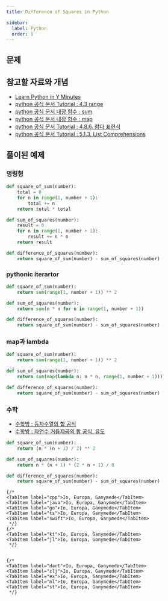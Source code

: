 ```yaml
---
title: Difference of Squares in Python

sidebar:
  label: Python
  order: 1
---
```



## 문제

<LinkCard
  title="Difference of Squares in Python"
  description="Find the difference between the square of the sum and the sum of the squares of the first N natural numbers."
  href="https://exercism.org/tracks/python/exercises/difference-of-squares"
/>

## 참고할 자료와 개념

- [Learn Python in Y Minutes](https://learnxinyminutes.com/docs/python/)
- [python 공식 문서 Tutorial : 4.3 range](https://docs.python.org/ko/3.11/tutorial/controlflow.html#the-range-function)
- [python 공식 문서 내장 함수 : sum](https://docs.python.org/ko/3.11/library/functions.html#sum)
- [python 공식 문서 내장 함수 : map](https://docs.python.org/ko/3.11/library/functions.html#map)
- [python 공식 문서 Tutorial : 4.8.6. 람다 표현식](https://docs.python.org/ko/3.11/tutorial/controlflow.html#lambda-expressions)
- [python 공식 문서 Tutorial : 5.1.3. List Comprehensions](https://docs.python.org/ko/3.11/tutorial/datastructures.html#list-comprehensions)

## 풀이된 예제

### 명령형

```py
def square_of_sum(number):
	total = 0
	for n in range(1, number + 1):
		total += n
	return total * total

def sum_of_squares(number):
	result = 0
	for n in range(1, number + 1):
		result += n * n
	return result

def difference_of_squares(number):
	return square_of_sum(number) - sum_of_squares(number)
```

### pythonic iterartor

```py
def square_of_sum(number):
	return sum(range(1, number + 1)) ** 2

def sum_of_squares(number):
	return sum(n * n for n in range(1, number + 1))

def difference_of_squares(number):
	return square_of_sum(number) - sum_of_squares(number)
```

### map과 lambda

```py
def square_of_sum(number):
	return sum(range(1, number + 1)) ** 2

def sum_of_squares(number):
	return sum(map(lambda n: n * n, range(1, number + 1)))

def difference_of_squares(number):
	return square_of_sum(number) - sum_of_squares(number)
```

### 수학

- [수학방 : 등차수열의 합 공식](https://mathbang.net/609#gsc.tab=0)
- [수학방 : 자연수 거듭제곱의 합 공식, 유도](https://mathbang.net/628#gsc.tab=0)

```py
def square_of_sum(number):
	return (n * (n + 1) / 2) ** 2

def sum_of_squares(number):
	return n * (n + 1) * (2 * n + 1) / 6

def difference_of_squares(number):
	return square_of_sum(number) - sum_of_squares(number)
```

    {/*
    <TabItem label="cpp">Io, Europa, Ganymede</TabItem>
    <TabItem label="java">Io, Europa, Ganymede</TabItem>
    <TabItem label="go">Io, Europa, Ganymede</TabItem>
    <TabItem label="ts">Io, Europa, Ganymede</TabItem>
    <TabItem label="swift">Io, Europa, Ganymede</TabItem>
     */}
    {/*
    <TabItem label="kt">Io, Europa, Ganymede</TabItem>
    <TabItem label="jl">Io, Europa, Ganymede</TabItem>
     */}


    {/*
    <TabItem label="dart">Io, Europa, Ganymede</TabItem>
    <TabItem label="clj">Io, Europa, Ganymede</TabItem>
    <TabItem label="ex">Io, Europa, Ganymede</TabItem>
    <TabItem label="ml">Io, Europa, Ganymede</TabItem>
    <TabItem label="st">Io, Europa, Ganymede</TabItem>
     */}
